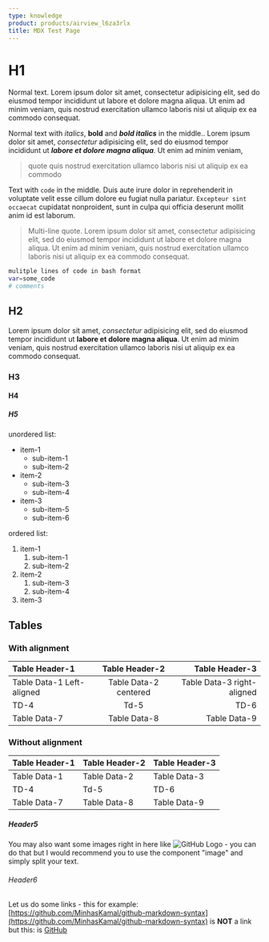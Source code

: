 ```yaml
---
type: knowledge
product: products/airview_l6za3rlx
title: MDX Test Page
---
```


# H1

Normal text. Lorem ipsum dolor sit amet, consectetur adipisicing elit, sed do eiusmod
tempor incididunt ut labore et dolore magna aliqua. Ut enim ad minim veniam,
quis nostrud exercitation ullamco laboris nisi ut aliquip ex ea commodo
consequat.

Normal text with *italics*, **bold** and ***bold italics*** in the middle.. Lorem ipsum dolor sit amet, *consectetur* adipisicing elit, sed do eiusmod
tempor incididunt ut ***labore et dolore magna aliqua***. Ut enim ad minim veniam,

> quote quis nostrud exercitation ullamco laboris nisi ut aliquip ex ea commodo

Text with `code` in the middle. Duis aute irure dolor in reprehenderit in voluptate velit esse cillum dolore eu fugiat nulla pariatur. `Excepteur sint occaecat` cupidatat nonproident, sunt in culpa qui officia deserunt mollit anim id est laborum.

> Multi-line quote. Lorem ipsum dolor sit amet, consectetur adipisicing elit, sed do eiusmod
> tempor incididunt ut labore et dolore magna aliqua. Ut enim ad minim veniam,
> quis nostrud exercitation ullamco laboris nisi ut aliquip ex ea commodo
> consequat.

>

```bash
mulitple lines of code in bash format
var=some_code
# comments
```

## H2

Lorem ipsum dolor sit amet, *consectetur* adipisicing elit, sed do eiusmod
tempor incididunt ut **labore et dolore magna aliqua**. Ut enim ad minim veniam,
quis nostrud exercitation ullamco laboris nisi ut aliquip ex ea commodo
consequat.

### H3

#### H4

##### H5

unordered list:

* item-1
  * sub-item-1
  * sub-item-2
* item-2
  * sub-item-3
  * sub-item-4
* item-3
  * sub-item-5
  * sub-item-6

ordered list:

1. item-1
   1. sub-item-1
   2. sub-item-2
2. item-2
   1. sub-item-3
   2. sub-item-4
3. item-3

## Tables

### With alignment

| Table Header-1            |     Table Header-2    |             Table Header-3 |
| :------------------------ | :-------------------: | -------------------------: |
| Table Data-1 Left-aligned | Table Data-2 centered | Table Data-3 right-aligned |
| TD-4                      |          Td-5         |                       TD-6 |
| Table Data-7              |      Table Data-8     |               Table Data-9 |

### Without alignment

| Table Header-1 | Table Header-2 | Table Header-3 |
| -------------- | -------------- | -------------- |
| Table Data-1   | Table Data-2   | Table Data-3   |
| TD-4           | Td-5           | TD-6           |
| Table Data-7   | Table Data-8   | Table Data-9   |

##### Header5

You may also want some images right in here like ![GitHub Logo](https://cloud.githubusercontent.com/assets/5456665/13322882/e74f6626-dc00-11e5-921d-f6d024a01eaa.png "GitHub") - you can do that but I would recommend you to use the component "image" and simply split your text.

###### Header6

Let us do some links - this for example: [https://github.com/MinhasKamal/github-markdown-syntax](https://github.com/MinhasKamal/github-markdown-syntax) is **NOT** a link but this: is [GitHub](https://github.com/MinhasKamal/github-markdown-syntax)